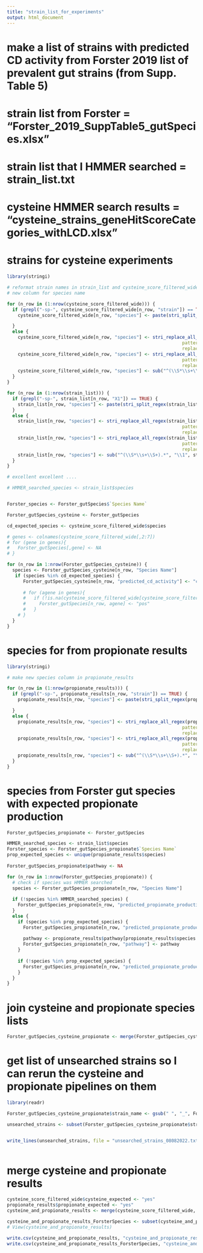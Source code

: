 ```yaml
---
title: "strain_list_for_experiments"
output: html_document
---
```


# make a list of strains with predicted CD activity from Forster 2019 list of prevalent gut strains (from Supp. Table 5)
# strain list from Forster = "Forster_2019_SuppTable5_gutSpecies.xlsx"
# strain list that I HMMER searched = strain_list.txt
# cysteine HMMER search results = "cysteine_strains_geneHitScoreCategories_withLCD.xlsx"

# strains for cysteine experiments
```r
library(stringi)

# reformat strain names in strain_list and cysteine_score_filtered_wide df to replace hyphens and underscores with whitespace
# new column for species name

for (n_row in (1:nrow(cysteine_score_filtered_wide))) {
  if (grepl("-sp-", cysteine_score_filtered_wide[n_row, "strain"]) == TRUE) {
    cysteine_score_filtered_wide[n_row, "species"] <- paste(stri_split_regex(cysteine_score_filtered_wide[n_row, "strain"], "-sp-")[[1]][1], "species")

  }
  else {
    cysteine_score_filtered_wide[n_row, "species"] <- stri_replace_all_regex(cysteine_score_filtered_wide[n_row, "strain"],
                                                                 pattern = c("_"),
                                                                 replacement = c(" "))
    cysteine_score_filtered_wide[n_row, "species"] <- stri_replace_all_regex(cysteine_score_filtered_wide[n_row, "species"],
                                                                 pattern = c("-"),
                                                                 replacement = c(" "))
    cysteine_score_filtered_wide[n_row, "species"] <- sub("^(\\S*\\s+\\S+).*", "\\1", cysteine_score_filtered_wide[n_row, "species"])
  }
}

for (n_row in (1:nrow(strain_list))) {
  if (grepl("-sp-", strain_list[n_row, "X1"]) == TRUE) {
    strain_list[n_row, "species"] <- paste(stri_split_regex(strain_list[n_row, "X1"], "-sp-")[[1]][1], "species")
  }
  else {
    strain_list[n_row, "species"] <- stri_replace_all_regex(strain_list[n_row, "X1"], 
                                                                 pattern = c("_"),
                                                                 replacement = c(" "))
    strain_list[n_row, "species"] <- stri_replace_all_regex(strain_list[n_row, "species"], 
                                                                 pattern = c("-"),
                                                                 replacement = c(" "))
    strain_list[n_row, "species"] <- sub("^(\\S*\\s+\\S+).*", "\\1", strain_list[n_row, "species"])
  }
}

# excellent excellent ....

```

```r
# HMMER_searched_species <- strain_list$species


Forster_species <- Forster_gutSpecies$`Species Name`

Forster_gutSpecies_cysteine <- Forster_gutSpecies

cd_expected_species <- cysteine_score_filtered_wide$species

# genes <- colnames(cysteine_score_filtered_wide[,2:7])
# for (gene in genes){
#   Forster_gutSpecies[,gene] <- NA
# }

for (n_row in 1:nrow(Forster_gutSpecies_cysteine)) {
  species <- Forster_gutSpecies_cysteine[n_row, "Species Name"]
   if (species %in% cd_expected_species) {
      Forster_gutSpecies_cysteine[n_row, "predicted_cd_activity"] <- "cd expected"
      
      # for (agene in genes){
      #   if (!is.na(cysteine_score_filtered_wide[cysteine_score_filtered_wide$species == as.character(species), agene])){
      #     Forster_gutSpecies[n_row, agene] <- "pos"
      #   }
    # }
  }
}

```

# species for from propionate results
```r

library(stringi)

# make new species column in propionate_results

for (n_row in (1:nrow(propionate_results))) {
  if (grepl("-sp-", propionate_results[n_row, "strain"]) == TRUE) {
    propionate_results[n_row, "species"] <- paste(stri_split_regex(propionate_results[n_row, "strain"], "-sp-")[[1]][1], "species")

  }
  else {
    propionate_results[n_row, "species"] <- stri_replace_all_regex(propionate_results[n_row, "strain"],
                                                                 pattern = c("_"),
                                                                 replacement = c(" "))
    propionate_results[n_row, "species"] <- stri_replace_all_regex(propionate_results[n_row, "species"],
                                                                 pattern = c("-"),
                                                                 replacement = c(" "))
    propionate_results[n_row, "species"] <- sub("^(\\S*\\s+\\S+).*", "\\1", propionate_results[n_row, "species"])
  }
}

```

# species from Forster gut species with expected propionate production
```r
Forster_gutSpecies_propionate <- Forster_gutSpecies

HMMER_searched_species <- strain_list$species
Forster_species <- Forster_gutSpecies_propionate$`Species Name`
prop_expected_species <- unique(propionate_results$species)
  
Forster_gutSpecies_propionate$pathway <- NA

for (n_row in 1:nrow(Forster_gutSpecies_propionate)) {
  # check if species was HMMER searched
  species <- Forster_gutSpecies_propionate[n_row, "Species Name"]
  
  if (!species %in% HMMER_searched_species) {
    Forster_gutSpecies_propionate[n_row, "predicted_propionate_production"] <- "not searched"
  }
  else {
    if (species %in% prop_expected_species) {
      Forster_gutSpecies_propionate[n_row, "predicted_propionate_production"] <- "propionate production expected"
      
      pathway <- propionate_results$pathway[propionate_results$species == as.character(species)][1]
      Forster_gutSpecies_propionate[n_row, "pathway"] <- pathway
    }
    
    if (!species %in% prop_expected_species) {
      Forster_gutSpecies_propionate[n_row, "predicted_propionate_production"] <- "propionate production NOT expected"
    }
  }
}

```


# join cysteine and propionate species lists
```r

Forster_gutSpecies_cysteine_propionate <- merge(Forster_gutSpecies_cysteine, Forster_gutSpecies_propionate, by = c("Species Name", "NCBI Taxon ID"))

```

# get list of unsearched strains so I can rerun the cysteine and propionate pipelines on them
```r
library(readr)

Forster_gutSpecies_cysteine_propionate$strain_name <- gsub(" ", "_", Forster_gutSpecies_cysteine_propionate$`Species Name`)

unsearched_strains <- subset(Forster_gutSpecies_cysteine_propionate$strain_name, (Forster_gutSpecies_cysteine_propionate$predicted_cd_activity == "not searched"))


write_lines(unsearched_strains, file = "unsearched_strains_08082022.txt", sep = "\n")
                      
```

# merge cysteine and propionate results
```r
cysteine_score_filtered_wide$cysteine_expected <- "yes"
propionate_results$propionate_expected <- "yes"
cysteine_and_propionate_results <- merge(cysteine_score_filtered_wide, propionate_results, by = c("species", "strain"), all= TRUE)

cysteine_and_propionate_results_ForsterSpecies <- subset(cysteine_and_propionate_results, cysteine_and_propionate_results$species %in% Forster_gutSpecies$`Species Name`)
# View(cysteine_and_propionate_results)

write.csv(cysteine_and_propionate_results, "cysteine_and_propionate_results.csv")
write.csv(cysteine_and_propionate_results_ForsterSpecies, "cysteine_and_propionate_results_ForsterSpeices.csv")
```
